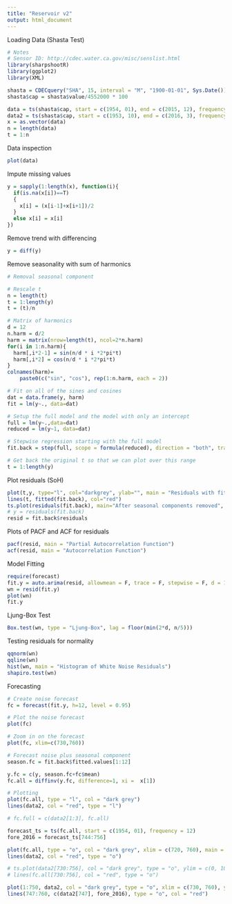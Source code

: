 ```yaml
---
title: "Reservoir v2"
output: html_document
---
```


Loading Data (Shasta Test)
```r
# Notes
# Sensor ID: http://cdec.water.ca.gov/misc/senslist.html
library(sharpshootR)
library(ggplot2)
library(XML)

shasta = CDECquery("SHA", 15, interval = "M", "1900-01-01", Sys.Date())
shasta$cap = shasta$value/4552000 * 100

data = ts(shasta$cap, start = c(1954, 01), end = c(2015, 12), frequency = 12)
data2 = ts(shasta$cap, start = c(1953, 10), end = c(2016, 3), frequency = 12)
x = as.vector(data)
n = length(data)
t = 1:n
```

Data inspection
```r
plot(data)
```

Impute missing values
```r
y = sapply(1:length(x), function(i){
  if(is.na(x[i])==T)
  {
    x[i] = (x[i-1]+x[i+1])/2
  }
  else x[i] = x[i]
})

```

Remove trend with differencing
```r
y = diff(y)
```


Remove seasonality with sum of harmonics
```r
# Removal seasonal component

# Rescale t
n = length(t)
t = 1:length(y)
t = (t)/n

# Matrix of harmonics
d = 12
n.harm = d/2
harm = matrix(nrow=length(t), ncol=2*n.harm)
for(i in 1:n.harm){
  harm[,i*2-1] = sin(n/d * i *2*pi*t)
  harm[,i*2] = cos(n/d * i *2*pi*t)
}
colnames(harm)= 
    paste0(c("sin", "cos"), rep(1:n.harm, each = 2))

# Fit on all of the sines and cosines
dat = data.frame(y, harm)
fit = lm(y~., data=dat)

# Setup the full model and the model with only an intercept
full = lm(y~.,data=dat)
reduced = lm(y~1, data=dat)

# Stepwise regression starting with the full model
fit.back = step(full, scope = formula(reduced), direction = "both", trace = F)

# Get back the original t so that we can plot over this range
t = 1:length(y)
```

Plot residuals (SoH)
```r
plot(t,y, type="l", col="darkgrey", ylab="", main = "Residuals with fitted seasonal component")
lines(t, fitted(fit.back), col="red")
ts.plot(residuals(fit.back), main="After seasonal components removed", ylab = "")
# y = residuals(fit.back)
resid = fit.back$residuals
```

Plots of PACF and ACF for residuals  
```r
pacf(resid, main = "Partial Autocorrelation Function")
acf(resid, main = "Autocorrelation Function")
```

Model Fitting
```r
require(forecast)
fit.y = auto.arima(resid, allowmean = F, trace = F, stepwise = F, d = 1) # Do I need this d?
wn = resid(fit.y)
plot(wn)
fit.y
```

Ljung-Box Test
```r
Box.test(wn, type = "Ljung-Box", lag = floor(min(2*d, n/5)))
```


Testing residuals for normality
```r
qqnorm(wn)
qqline(wn)
hist(wn, main = "Histogram of White Noise Residuals")
shapiro.test(wn)
```

Forecasting
```r
# Create noise forecast
fc = forecast(fit.y, h=12, level = 0.95)

# Plot the noise forecast
plot(fc)

# Zoom in on the forecast
plot(fc, xlim=c(730,760))

# Forecast noise plus seasonal component
season.fc = fit.back$fitted.values[1:12]

y.fc = c(y, season.fc+fc$mean)
fc.all = diffinv(y.fc, difference=1, xi =  x[1])

# Plotting
plot(fc.all, type = "l", col = "dark grey")
lines(data2, col = "red", type = "l")

# fc.full = c(data2[1:3], fc.all)

forecast_ts = ts(fc.all, start = c(1954, 01), frequency = 12)
fore_2016 = forecast_ts[744:756]

plot(fc.all, type = "o", col = "dark grey", xlim = c(720, 760), main = "Shasta Reservoir Levels", ylab = "Percentage of Reservoir Capacity")
lines(data2, col = "red", type = "o")

# ts.plot(data2[730:756], col = "dark grey", type = "o", ylim = c(0, 100), ylab = "Reservoir Capacity (Percentage)")
# lines(fc.all[730:756], col = "red", type = "o")

plot(1:750, data2, col = "dark grey", type = "o", xlim = c(730, 760), ylab = "Reservoir Capacity (Percentage)", ylim = c(0, 100)) #747
lines(747:760, c(data2[747], fore_2016), type = "o", col = "red")
```

